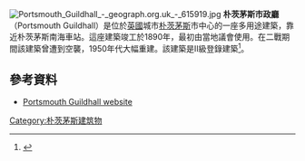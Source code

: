 [[File:Portsmouth_Guildhall_-_geograph.org.uk_-_615919.jpg|thumb]]
'''朴茨茅斯市政廳'''（Portsmouth Guildhall）是位於[[英國|英國]]城市[[朴茨茅斯|朴茨茅斯]]市中心的一座多用途建築，靠近朴茨茅斯南海車站。這座建築竣工於1890年，最初由當地議會使用。在二戰期間該建築曾遭到空襲，1950年代大幅重建。該建築是II級登錄建築<ref name=listed>{{NHLE|desc=Guildhall, Portsmouth|num=1104316|accessdate=27 August 2019}}</ref>。
==參考資料==
{{reflist|colwidth=25em}}
{{commons category}}
* [http://www.portsmouthguildhall.org.uk/ Portsmouth Guildhall website] {{Wayback|url=http://www.portsmouthguildhall.org.uk/ |date=20210210210826 }}
[[Category:朴茨茅斯建筑物|Category:朴茨茅斯建筑物]]